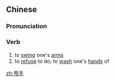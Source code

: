 ==Chinese==
{{zh-forms}}

===Pronunciation===
{{zh-pron
|m=shuǎishǒu
|c=lat1 sau2
|mn=qz,xm,zz:hiù-chhiú
|cat=v
}}

===Verb===
{{zh-verb}}

# to [[swing]] one's [[arm]]s
# to [[refuse]] to do; to [[wash]] one's [[hand]]s of

[[zh:甩手]]
